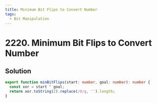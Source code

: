 ```yaml
---
title: Minimum Bit Flips to Convert Number
tags:
  - Bit Manipulation
---
```


# 2220. Minimum Bit Flips to Convert Number

<Badges>
  <LevelBadge level="easy" />
  <TopicBadge name="Bit Manipulation" slug="bit-manipulation" />
</Badges>

## Solution

```typescript filename="solution.ts" copy
export function minBitFlips(start: number, goal: number): number {
  const xor = start ^ goal;
  return xor.toString(2).replace(/0/g, '').length;
}
```

<ProblemLink
  codingSite="leetcode"
  href="https://leetcode.com/problems/minimum-bit-flips-to-convert-number"
  title="Minimum Bit Flips to Convert Number"
/>
